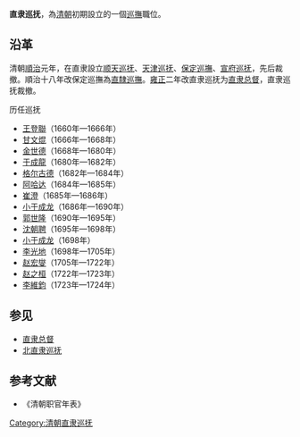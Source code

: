 '''直隶巡抚'''，為[[清朝|清朝]]初期設立的一個[[巡撫|巡撫]]職位。

==沿革 ==
清朝[[順治|順治]]元年，在直隶設立[[顺天巡抚|顺天巡抚]]、[[天津巡抚|天津巡抚]]、[[保定巡撫|保定巡撫]]、[[宣府巡抚|宣府巡抚]]，先后裁撤。順治十八年改保定巡撫為[[直隸巡撫|直隸巡撫]]。[[雍正|雍正]]二年改直隶巡抚为[[直隶总督|直隶总督]]，直隶巡抚裁撤。

;历任巡抚
* [[王登聯|王登聯]]（1660年—1666年）
* [[甘文焜|甘文焜]]（1666年—1668年）
* [[金世德|金世德]]（1668年—1680年）
* [[于成龍|于成龍]]（1680年—1682年）
* [[格尔古德|格尔古德]]（1682年—1684年）
* [[阿哈达|阿哈达]]（1684年—1685年）
* [[崔澄|崔澄]]（1685年—1686年）
* [[于成龍_(旗人)|小于成龙]]（1686年—1690年）
* [[郭世隆|郭世隆]]（1690年—1695年）
* [[沈朝聘|沈朝聘]]（1695年—1698年）
* [[于成龍_(旗人)|小于成龙]]（1698年）
* [[李光地|李光地]]（1698年—1705年）
* [[赵宏燮|赵宏燮]]（1705年—1722年）
* [[赵之桓|赵之桓]]（1722年—1723年）
* [[李維鈞|李維鈞]]（1723年—1724年）

==参见==
* [[直隶总督|直隶总督]]
* [[北直隶巡抚|北直隶巡抚]]
==参考文献==
*《清朝职官年表》

{{清朝巡撫}}
[[Category:清朝直隶巡抚|Category:清朝直隶巡抚]]